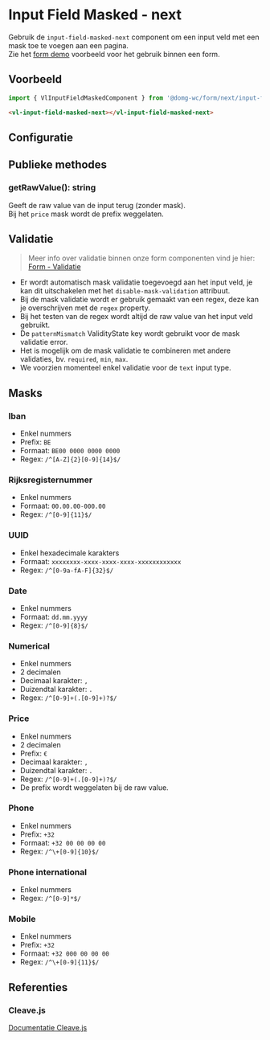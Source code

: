 
# Input Field Masked - next

<VluxMetaData id="form-next-input-field-masked" />

Gebruik de `input-field-masked-next` component om een input veld met een mask toe te voegen aan een pagina.<br/>
Zie het [form demo](/docs/ontwerp-form-demo--documentatie) voorbeeld voor het gebruik binnen een form.


## Voorbeeld

```js
import { VlInputFieldMaskedComponent } from '@domg-wc/form/next/input-field-masked';
```

```html
<vl-input-field-masked-next></vl-input-field-masked-next>
```

<Canvas of={VlInputFieldMaskedStories.InputFieldMaskedIban} />


## Configuratie

<ArgTypes of={VlInputFieldMaskedStories.InputFieldMaskedIban} />


## Publieke methodes

<FormControlPublicMethods />

### getRawValue(): string

Geeft de raw value van de input terug (zonder mask).<br/>
Bij het `price` mask wordt de prefix weggelaten.


## Validatie
> Meer info over validatie binnen onze form componenten vind je hier: [Form - Validatie](/docs/ontwerp-form-validation--documentatie)

- Er wordt automatisch mask validatie toegevoegd aan het input veld, je kan dit uitschakelen met het `disable-mask-validation` attribuut.
- Bij de mask validatie wordt er gebruik gemaakt van een regex, deze kan je overschrijven met de `regex` property.
- Bij het testen van de regex wordt altijd de raw value van het input veld gebruikt.
- De `patternMismatch` ValidityState key wordt gebruikt voor de mask validatie error.
- Het is mogelijk om de mask validatie te combineren met andere validaties, bv. `required`, `min`, `max`.
- We voorzien momenteel enkel validatie voor de `text` input type.


## Masks

### Iban

- Enkel nummers
- Prefix: `BE`
- Formaat: `BE00 0000 0000 0000`
- Regex: `/^[A-Z]{2}[0-9]{14}$/`

<Canvas of={VlInputFieldMaskedStories.InputFieldMaskedIban} />

### Rijksregisternummer

- Enkel nummers
- Formaat: `00.00.00-000.00`
- Regex: `/^[0-9]{11}$/`

<Canvas of={VlInputFieldMaskedStories.InputFieldMaskedRrn} />

### UUID

- Enkel hexadecimale karakters
- Formaat: `xxxxxxxx-xxxx-xxxx-xxxx-xxxxxxxxxxxx`
- Regex: `/^[0-9a-fA-F]{32}$/`

<Canvas of={VlInputFieldMaskedStories.InputFieldMaskedUuid} />

### Date

- Enkel nummers
- Formaat: `dd.mm.yyyy`
- Regex: `/^[0-9]{8}$/`

<Canvas of={VlInputFieldMaskedStories.InputFieldMaskedDate} />

### Numerical

- Enkel nummers
- 2 decimalen
- Decimaal karakter: `,`
- Duizendtal karakter: `.`
- Regex: `/^[0-9]+(.[0-9]+)?$/`

<Canvas of={VlInputFieldMaskedStories.InputFieldMaskedNumerical} />

### Price

- Enkel nummers
- 2 decimalen
- Prefix: `€`
- Decimaal karakter: `,`
- Duizendtal karakter: `.`
- Regex: `/^[0-9]+(.[0-9]+)?$/`
- De prefix wordt weggelaten bij de raw value.

<Canvas of={VlInputFieldMaskedStories.InputFieldMaskedPrice} />

### Phone

- Enkel nummers
- Prefix: `+32`
- Formaat: `+32 00 00 00 00`
- Regex: `/^\+[0-9]{10}$/`

<Canvas of={VlInputFieldMaskedStories.InputFieldMaskedPhone} />

### Phone international

- Enkel nummers
- Regex: `/^[0-9]*$/`

<Canvas of={VlInputFieldMaskedStories.InputFieldMaskedPhoneInternational} />

### Mobile

- Enkel nummers
- Prefix: `+32`
- Formaat: `+32 000 00 00 00`
- Regex: `/^\+[0-9]{11}$/`

<Canvas of={VlInputFieldMaskedStories.InputFieldMaskedMobile} />


## Referenties

### Cleave.js

[Documentatie Cleave.js](https://nosir.github.io/cleave.js/)

